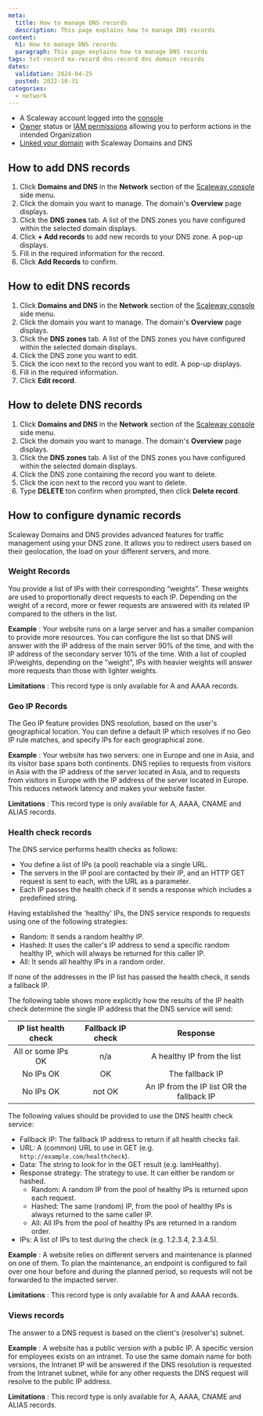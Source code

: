 ```yaml
---
meta:
  title: How to manage DNS records
  description: This page explains how to manage DNS records
content:
  h1: How to manage DNS records
  paragraph: This page explains how to manage DNS records
tags: txt-record mx-record dns-record dns domain records
dates:
  validation: 2024-04-25
  posted: 2022-10-31
categories:
  - network
---
```


<Macro id="requirements" />

- A Scaleway account logged into the [console](https://console.scaleway.com)
- [Owner](/identity-and-access-management/iam/concepts/#owner) status or [IAM permissions](/identity-and-access-management/iam/concepts/#permission) allowing you to perform actions in the intended Organization
- [Linked your domain](/network/domains-and-dns/how-to/add-external-domain) with Scaleway Domains and DNS

## How to add DNS records

1. Click **Domains and DNS** in the **Network** section of the [Scaleway console](https://console.scaleway.com) side menu.
2. Click the domain you want to manage. The domain's **Overview** page displays.
3. Click the **DNS zones** tab. A list of the DNS zones you have configured within the selected domain displays.
4. Click **+ Add records** to add new records to your DNS zone. A pop-up displays.
5. Fill in the required information for the record.
6. Click **Add Records** to confirm.

## How to edit DNS records

1. Click **Domains and DNS** in the **Network** section of the [Scaleway console](https://console.scaleway.com) side menu.
2. Click the domain you want to manage. The domain's **Overview** page displays.
3. Click the **DNS zones** tab. A list of the DNS zones you have configured within the selected domain displays.
4. Click the DNS zone you want to edit.
5. Click the <Icon name="edit" /> icon next to the record you want to edit. A pop-up displays.
6. Fill in the required information.
7. Click **Edit record**.

## How to delete DNS records

1. Click **Domains and DNS** in the **Network** section of the [Scaleway console](https://console.scaleway.com) side menu.
2. Click the domain you want to manage. The domain's **Overview** page displays.
3. Click the **DNS zones** tab. A list of the DNS zones you have configured within the selected domain displays.
4. Click the DNS zone containing the record you want to delete.
5. Click the <Icon name="delete" /> icon next to the record you want to delete.
6. Type **DELETE** ton confirm when prompted, then click **Delete record**.

## How to configure dynamic records

Scaleway Domains and DNS provides advanced features for traffic management using your DNS zone. It allows you to redirect users based on their geolocation, the load on your different servers, and more.

### Weight Records

You provide a list of IPs with their corresponding “weights”. These weights are used to proportionally direct requests to each IP. Depending on the weight of a record, more or fewer requests are answered with its related IP compared to the others in the list.

**Example**
: Your website runs on a large server and has a smaller companion to provide more resources. You can configure the list so that DNS will answer with the IP address of the main server 90% of the time, and with the IP address of the secondary server 10% of the time.  With a list of coupled IP/weights, depending on the "weight", IPs with heavier weights will answer more requests than those with lighter weights.

**Limitations**
: This record type is only available for A and AAAA records.

### Geo IP Records

The Geo IP feature provides DNS resolution, based on the user's geographical location. You can define a default IP which resolves if no Geo IP rule matches, and specify IPs for each geographical zone.

**Example**
: Your website has two servers: one in Europe and one in Asia, and its visitor base spans both continents. DNS replies to requests from visitors in Asia with the IP address of the server located in Asia, and to requests from visitors in Europe with the IP address of the server located in Europe. This reduces network latency and makes your website faster.

**Limitations**
: This record type is only available for A, AAAA, CNAME and ALIAS records.


### Health check records

The DNS service performs health checks as follows:

  - You define a list of IPs (a pool) reachable via a single URL.
  - The servers in the IP pool are contacted by their IP, and an HTTP GET request is sent to each, with the URL as a parameter.
  - Each IP passes the health check if it sends a response which includes a predefined string.

Having established the 'healthy' IPs, the DNS service responds to requests using one of the following strategies:

  - Random: It sends a random healthy IP.
  - Hashed: It uses the caller's IP address to send a specific random healthy IP, which will always be returned for this caller IP.
  - All: It sends all healthy IPs in a random order.

If none of the addresses in the IP list has passed the health check, it sends a fallback IP.

<Message type="note">
  The following table shows more explicitly how the results of the IP health check determine the single IP address that the DNS service will send:

  | IP list health check | Fallback IP check |                  Response                 |
  |:-------------------:|:------------------:|:-----------------------------------------:|
  | All or some IPs OK  | n/a                | A healthy IP from the list                |
  | No IPs OK           | OK                 | The fallback IP                           |
  | No IPs OK           | not OK             | An IP from the IP list OR the fallback IP |

</Message>

The following values should be provided to use the DNS health check service:

  - Fallback IP: The fallback IP address to return if all health checks fail.
  - URL: A (common) URL to use in GET (e.g. `http://example.com/healthcheck`).
  - Data: The string to look for in the GET result (e.g. IamHealthy).
  - Response strategy: The strategy to use. It can either be random or hashed.
    - Random: A random IP from the pool of healthy IPs is returned upon each request.
    - Hashed: The same (random) IP, from the pool of healthy IPs is always returned to the same caller IP.
    - All: All IPs from the pool of healthy IPs are returned in a random order.
  - IPs: A list of IPs to test during the check (e.g. 1.2.3.4, 2.3.4.5).

**Example**
: A website relies on different servers and maintenance is planned on one of them. To plan the maintenance, an endpoint is configured to fail over one hour before and during the planned period, so requests will not be forwarded to the impacted server.

**Limitations**
: This record type is only available for A and AAAA records.

### Views records

The answer to a DNS request is based on the client's (resolver's) subnet.

**Example**
: A website has a public version with a public IP. A specific version for employees exists on an intranet. To use the same domain name for both versions, the Intranet IP will be answered if the DNS resolution is requested from the Intranet subnet, while for any other requests the DNS request will resolve to the public IP address.

**Limitations**
: This record type is only available for A, AAAA, CNAME and ALIAS records.


